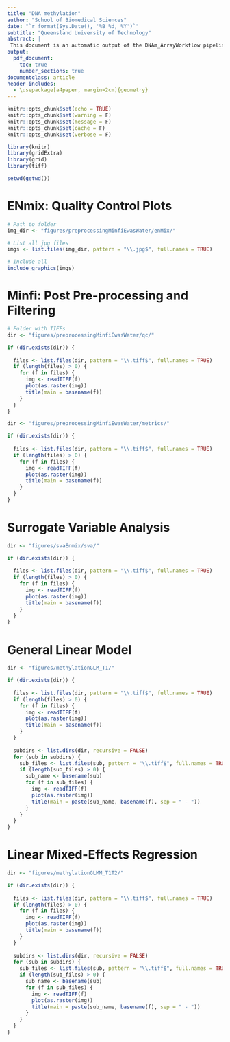 ---
title: "DNA methylation"
author: "School of Biomedical Sciences"
date: "`r format(Sys.Date(), '%B %d, %Y')`"
subtitle: "Queensland University of Technology"
abstract: |
 This document is an automatic output of the DNAm_ArrayWorkflow pipeline. Within this   report, preprocessing, quality control, normalization, surrogate variable analysis       (SVA), clock estimation, cell-type deconvolution, as well as generalized linear and      linear mixed-effects modeling are presented. This script is still under development, so please excuse any formatting issues. If you have suggestions, questions, or requests, feel free to contact me. Paul Ruiz Pinto, ruizpint@qut.edu.au.
output:
  pdf_document:
    toc: true
    number_sections: true
documentclass: article
header-includes:
  - \usepackage[a4paper, margin=2cm]{geometry}  
---

```{r setup, include=F}
knitr::opts_chunk$set(echo = TRUE)
knitr::opts_chunk$set(warning = F)
knitr::opts_chunk$set(message = F)
knitr::opts_chunk$set(cache = F)
knitr::opts_chunk$set(verbose = F)

library(knitr)
library(gridExtra)
library(grid)
library(tiff)

```

```{r, include=F}
setwd(getwd())
```

# ENmix: Quality Control Plots

```{r, echo=F, include=T, out.width="100%"}
# Path to folder
img_dir <- "figures/preprocessingMinfiEwasWater/enMix/"

# List all jpg files
imgs <- list.files(img_dir, pattern = "\\.jpg$", full.names = TRUE)

# Include all
include_graphics(imgs)

```

# Minfi: Post Pre-processing and Filtering

```{r, echo=F, include=T, out.width="100%"}
# Folder with TIFFs
dir <- "figures/preprocessingMinfiEwasWater/qc/"

if (dir.exists(dir)) {
  
  files <- list.files(dir, pattern = "\\.tiff$", full.names = TRUE)
  if (length(files) > 0) {
    for (f in files) {
      img <- readTIFF(f)
      plot(as.raster(img))
      title(main = basename(f))
    }
  }
}

```


```{r, echo=F, include=T, out.width="100%"}
dir <- "figures/preprocessingMinfiEwasWater/metrics/"

if (dir.exists(dir)) {
  
  files <- list.files(dir, pattern = "\\.tiff$", full.names = TRUE)
  if (length(files) > 0) {
    for (f in files) {
      img <- readTIFF(f)
      plot(as.raster(img))
      title(main = basename(f))
    }
  }
}

```

# Surrogate Variable Analysis

```{r, echo=F, include=T, out.width="100%"}
dir <- "figures/svaEnmix/sva/"

if (dir.exists(dir)) {
  
  files <- list.files(dir, pattern = "\\.tiff$", full.names = TRUE)
  if (length(files) > 0) {
    for (f in files) {
      img <- readTIFF(f)
      plot(as.raster(img))
      title(main = basename(f))
    }
  }
}

```

# General Linear Model

```{r, echo=F, include=T, out.width="50%"}

dir <- "figures/methylationGLM_T1/"

if (dir.exists(dir)) {
  
  files <- list.files(dir, pattern = "\\.tiff$", full.names = TRUE)
  if (length(files) > 0) {
    for (f in files) {
      img <- readTIFF(f)
      plot(as.raster(img))
      title(main = basename(f))
    }
  }
  
  subdirs <- list.dirs(dir, recursive = FALSE)
  for (sub in subdirs) {
    sub_files <- list.files(sub, pattern = "\\.tiff$", full.names = TRUE)
    if (length(sub_files) > 0) {
      sub_name <- basename(sub)  
      for (f in sub_files) {
        img <- readTIFF(f)
        plot(as.raster(img))
        title(main = paste(sub_name, basename(f), sep = " - "))
      }
    }
  }
}


```

# Linear Mixed-Effects Regression

```{r, echo=F, include=T, out.width="50%"}
dir <- "figures/methylationGLMM_T1T2/"

if (dir.exists(dir)) {
  
  files <- list.files(dir, pattern = "\\.tiff$", full.names = TRUE)
  if (length(files) > 0) {
    for (f in files) {
      img <- readTIFF(f)
      plot(as.raster(img))
      title(main = basename(f))
    }
  }
  
  subdirs <- list.dirs(dir, recursive = FALSE)
  for (sub in subdirs) {
    sub_files <- list.files(sub, pattern = "\\.tiff$", full.names = TRUE)
    if (length(sub_files) > 0) {
      sub_name <- basename(sub)  
      for (f in sub_files) {
        img <- readTIFF(f)
        plot(as.raster(img))
        title(main = paste(sub_name, basename(f), sep = " - "))
      }
    }
  }
}

```

